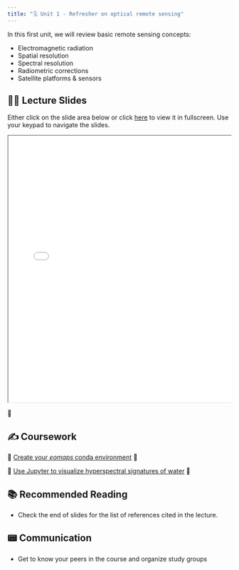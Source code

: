 ```yaml
---
title: "🗓️ Unit 1 - Refresher on optical remote sensing"
---
```


In this first unit, we will review basic remote sensing concepts:

- Electromagnetic radiation
- Spatial resolution
- Spectral resolution
- Radiometric corrections
- Satellite platforms & sensors

## 👨‍🏫 Lecture Slides 

Either click on the slide area below or click [here](slides.qmd) to view it in fullscreen.
Use your keypad to navigate the slides.

<div class="container" style="position: relative;overflow: hidden;width: 100%;min-height:600px;">
<iframe src="slides.html" style="position=absolute;top: 0;left: 0;bottom: 0;right: 0;width: 100%;min-height:600px;"></iframe>
</div>

🎥 

## ✍️ Coursework

🚧 [Create your *eomaps* conda environment](https://github.com/ials/VITALS/blob/main/books/myfirstbook/eomaps_env1.yml) 🚧

🚧  [Use Jupyter to visualize hyperspectral signatures of water](https://ials.github.io/VITALS/notebooks.html) 🚧

## 📚 Recommended Reading

- Check the end of slides for the list of references cited in the lecture.

## 📟 Communication

- Get to know your peers in the course and organize study groups 